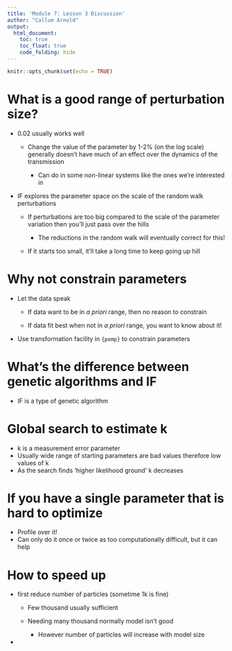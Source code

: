 ```yaml
---
title: 'Module 7: Lesson 3 Discussion'
author: "Callum Arnold"
output: 
  html_document:
    toc: true
    toc_float: true
    code_folding: hide
---
```


```r
knitr::opts_chunk$set(echo = TRUE)
```

# What is a good range of perturbation size?

-   0.02 usually works well

    -   Change the value of the parameter by 1-2% (on the log scale) generally
        doesn't have much of an effect over the dynamics of the transmission

        -   Can do in some non-linear systems like the ones we're interested in

-   IF explores the parameter space on the scale of the random walk
    perturbations

    -   If perturbations are too big compared to the scale of the parameter
        variation then you'll just pass over the hills

        -   The reductions in the random walk will eventually correct for this!

    -   If it starts too small, it'll take a long time to keep going up hill

# Why not constrain parameters

-   Let the data speak

    -   If data want to be in *a priori* range, then no reason to constrain

    -   If data fit best when not in *a priori* range, you want to know about
        it!

-   Use transformation facility in `{pomp}` to constrain parameters

# What's the difference between genetic algorithms and IF

-   IF is a type of genetic algorithm

# Global search to estimate k

-   k is a measurement error parameter
-   Usually wide range of starting parameters are bad values therefore low
    values of k
-   As the search finds 'higher likelihood ground' k decreases

# If you have a single parameter that is hard to optimize

-   Profile over it!
-   Can only do it once or twice as too computationally difficult, but it can
    help

# How to speed up

-   first reduce number of particles (sometime 1k is fine)

    -   Few thousand usually sufficient

    -   Needing many thousand normally model isn't good

        -   However number of particles will increase with model size

-   
